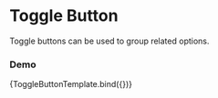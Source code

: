 <!-- ToggleButton.mdx -->

<Meta
  title="Onex/Components/Toggle/ToggleButton"
  component={ToggleButton}
/>


# Toggle Button
Toggle buttons can be used to group related options.

<Canvas>
  <Story name="Default" story={stories.Default} />
  <Story name="WithIcon" story={stories.WithIcon} />
  <Story name="Icon" story={stories.Icon} />
  <Story name="Disabled" story={stories.Disabled} />
</Canvas>


### Demo
<Canvas>
  <Story
    name="Demo"
    args={{
      children: 'Caption',
      className: 'custom-toggle-button',
      dataTestId: 'test-toggle-button-id',
      disabled: false,
      id: 'id-toggle-button-demo',
      name: 'toggle-button-demo',
      value: 1,
    }}>
    {ToggleButtonTemplate.bind({})}
  </Story>
</Canvas>

<ArgsTable story="Demo" />
